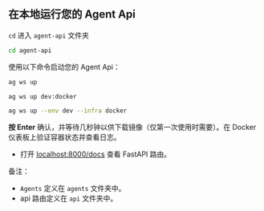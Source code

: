 ## 在本地运行您的 Agent Api

`cd` 进入 `agent-api` 文件夹

```bash
cd agent-api
```

使用以下命令启动您的 Agent Api：

<CodeGroup>

```bash terminal
ag ws up
```

```bash shorthand
ag ws up dev:docker
```

```bash full options
ag ws up --env dev --infra docker
```

</CodeGroup>

**按 Enter** 确认，并等待几秒钟以供下载镜像（仅第一次使用时需要）。在 Docker 仪表板上验证容器状态并查看日志。

- 打开 [localhost:8000/docs](http://localhost:8000/docs) 查看 FastAPI 路由。

备注：

- `Agents` 定义在 `agents` 文件夹中。
- api 路由定义在 `api` 文件夹中。